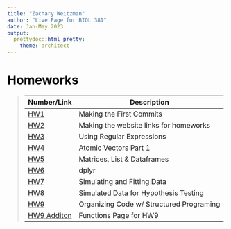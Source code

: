 ```yaml
---
title: "Zachary Weitzman"
author: "Live Page for BIOL 381"
date: Jan-May 2023
output:
  prettydoc::html_pretty:
    theme: architect
---
```

# <span style="color:black">Homeworks</span>

>Number/Link |Description 
>----------- | -----------
> [HW1](HW1.html)|Making the First Commits
> [HW2](HW2.html)|Making the website links for homeworks
> [HW3](HW3.html)|Using Regular Expressions
> [HW4](HW4.html)|Atomic Vectors Part 1
> [HW5](HW5.html)|Matrices, List & Dataframes
> [HW6](HW6.html)|dplyr
> [HW7](HW7 2.html)|Simulating and Fitting Data
> [HW8](HW8.html)|Simulated Data for Hypothesis Testing
> [HW9](HW9.html)|Organizing Code w/ Structured Programing 
> [HW9 Additon](9Functions.R)|Functions Page for HW9

